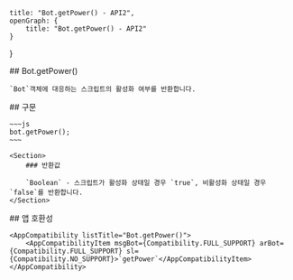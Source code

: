 
    title: "Bot.getPower() - API2",
    openGraph: {
        title: "Bot.getPower() - API2"
    }
}

<Section>
    ## Bot.getPower()

    `Bot`객체에 대응하는 스크립트의 활성화 여부를 반환합니다.
</Section>
<Section>
    ## 구문

    ~~~js
    bot.getPower();
    ~~~

    <Section>
        ### 반환값

        `Boolean` - 스크립트가 활성화 상태일 경우 `true`, 비활성화 상태일 경우 `false`를 반환합니다.
    </Section>
</Section>
<Section>
    ## 앱 호환성

    <AppCompatibility listTitle="Bot.getPower()">
        <AppCompatibilityItem msgBot={Compatibility.FULL_SUPPORT} arBot={Compatibility.FULL_SUPPORT} sl={Compatibility.NO_SUPPORT}>`getPower`</AppCompatibilityItem>
    </AppCompatibility>
</Section>